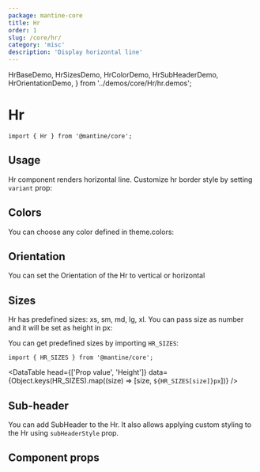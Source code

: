```yaml
---
package: mantine-core
title: Hr
order: 1
slug: /core/hr/
category: 'misc'
description: 'Display horizontal line'
---
```


  HrBaseDemo,
  HrSizesDemo,
  HrColorDemo,
  HrSubHeaderDemo,
  HrOrientationDemo,
} from '../demos/core/Hr/hr.demos';

# Hr

<PageHeader source="mantine-core/src/Hr/Hr.tsx" docs="core/Hr.mdx" package="@mantine/core" />

```tsx
import { Hr } from '@mantine/core';
```

## Usage

Hr component renders horizontal line.
Customize hr border style by setting `variant` prop:

<HrBaseDemo />

## Colors

You can choose any color defined in <GatsbyLink to="/pages/theming/#colors">theme.colors</GatsbyLink>:

<HrColorDemo />

## Orientation

You can set the Orientation of the Hr to vertical or horizontal

<HrOrientationDemo />

## Sizes

Hr has predefined sizes: xs, sm, md, lg, xl.
You can pass size as number and it will be set as height in px:

<HrSizesDemo />

You can get predefined sizes by importing `HR_SIZES`:

```tsx
import { HR_SIZES } from '@mantine/core';
```

<DataTable
  head={['Prop value', 'Height']}
  data={Object.keys(HR_SIZES).map((size) => [size, `${HR_SIZES[size]}px`])}
/>

## Sub-header

You can add SubHeader to the Hr. It also allows applying custom styling to the Hr using `subHeaderStyle` prop.

<HrSubHeaderDemo />

## Component props

<PropsTable component="Hr" />

